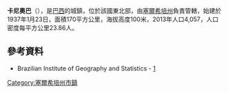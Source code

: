{{coord|10|08|16|S|36|59|06|W|scale:30000|display=title}}

'''卡尼奧巴'''（{{lang-pt|Canhoba}}），是[[巴西|巴西]]的城鎮，位於該國東北部，由[[塞爾希培州|塞爾希培州]]負責管轄，始建於1937年1月23日，面積170平方公里，海拔高度100米，2013年人口4,057，人口密度每平方公里23.86人。

==參考資料==
*Brazilian Institute of Geography and Statistics - [https://web.archive.org/web/20080611095922/http://www.ibge.gov.br/cidadesat/default.php]

{{Brazil-geo-stub}}
{{塞爾希培州市鎮}}
[[Category:塞爾希培州市鎮|Category:塞爾希培州市鎮]]